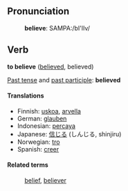 ==Pronunciation==
:'''believe''': SAMPA:/bI'lIv/

==Verb==
'''to believe''' ([[believed]], believed)

[[Past tense]] and [[past participle]]: '''believed'''

====Translations====
*Finnish: [[uskoa]], [[arvella]]
*German: [[glauben]]
*Indonesian: [[percaya]]
*Japanese: [[信じる]] (しんじる, shinjiru)
*Norwegian: [[tro]]
*Spanish: [[creer]]

====Related terms====
: [[belief]], [[believer]]